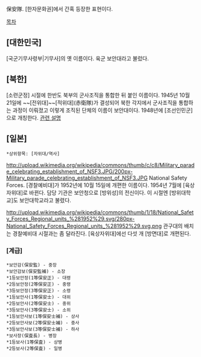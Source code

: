 保安隊. [한자문화권]에서 간혹 등장한 표현이다.

[[목차]]
== [대한민국] ==
[국군기무사령부|기무사]의 옛 이름이다. 육군 보안대라고 불렀다.
== [북한] ==
[소련군정] 시절에 한반도 북부의 군사조직을 통합한 뒤 붙인 이름이다. 1945년 10월 21일에 ~~[전위대]~~[적위대](赤衛隊)가 결성되어 북한 각지에서 군사조직을 통합하는 과정이 이뤄졌고 이렇게 조직된 단체의 이름이 보안대이다. 1948년에 [조선인민군]으로 개칭한다. [http://nk.joins.com/dic/view.asp?idx=20001228010002 관련 설명]
== [일본] ==
 *상위항목: [자위대/역사]

http://upload.wikimedia.org/wikipedia/commons/thumb/c/c8/Military_parade_celebrating_establishment_of_NSF3.JPG/200px-Military_parade_celebrating_establishment_of_NSF3.JPG
National Safety Forces. [경찰예비대]가 1952년에 10월 15일에 개편한 이름이다. 1954년 7월에 [육상자위대]로 바뀐다. 담당 기관은 보안청으로 [방위성]의 전신이다. 이 시절엔 [방위대학교]도 보안대학교라고 불렸다.

http://upload.wikimedia.org/wikipedia/commons/thumb/1/18/National_Safety_Forces_Regional_units_%281952%29.svg/280px-National_Safety_Forces_Regional_units_%281952%29.svg.png
관구대의 배치는 경찰예비대 시절과는 좀 달라진다. [육상자위대]에선 다섯 개 [방면대]로 개편된다.
=== [계급] ===
 *보안감(保安監) - 중장
 *보안감보(保安監補) - 소장
 *1등보안정(1等保安正) - 대령
 *2등보안정(2等保安正) - 중령
 *3등보안정(3等保安正) - 소령
 *1등보안사(1等保安士) - 대위
 *2등보안사(2等保安士) - 중위
 *3등보안사(3等保安士) - 소위
 *1등보안사보(1等保安士補) - 상사
 *2등보안사보(2等保安士補) - 중사 
 *3등보안사보(3等保安士補) - 하사
 *보사장(保査長) - 병장
 *1등보사(1等保査) - 상병
 *2등보사(2等保査) - 일병

